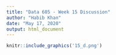 ---
title: "Data 605 - Week 15 Discussion"
author: "Habib Khan"
date: "May 17, 2020"
output: html_document
---
```{r}
knitr::include_graphics('15_d.png')
```

